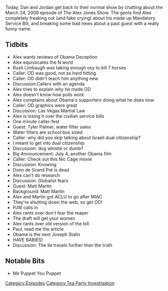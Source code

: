 {{DEFAULTSORT:
    #_EPISODE_0231:March 24, 2009
}}{{Episode
    | title           = March 24, 2009
    | caption         = Listen to this episode on [https://knowledgefight.libsyn.com/knowledge-fight-march-24-2009 Libsyn] [https://open.spotify.com/episode/5VyZkRJgKHHX2kwQ1M07Jy Spotify], Read the [[Transcript/231: March 24, 2009|Unofficial Transcript]]
    | episodeNumber   = 231
    | length          = 01:16:42
    | airDate         = November 26, 2018
    | coverageDate    = March 24, 2009
    | episodeType     = [[:Category:Tea Party Investigation|Tea Party Investigation]]
    | appearance      = [[Rush Limbaugh]], [[Tyler Palmer]], [[Donn de Grand Pré]], [[Matt Martin]], [[Paul Joseph Watson]]
    | previousEpisode = [[230E: Obama Deception, Part 5]]
    | nextEpisode     = [[232: Reverend Manning]]
}}

{{Stub}}

Today, Dan and Jordan get back to their normal show by chatting about the March 24, 2009 episode of The Alex Jones Show. The gents find Alex completely freaking out (and fake crying) about his made up Mandatory Service Bill, and breaking some bad news about a past guest with a really funny name.

==Tidbits==

*Alex wants reviews of Obama Deception
*Alex equivocates the N word
*Rush Limbaugh was taking enough oxy to kill 7 horses
*Caller: OD was good, not as hard hitting
*Caller: OD didn't teach him anything new
*Discussion:Callers with an agenda
*Alex tries to explain why he made OD
*Alex doesn't know how polls work
*Alex complains about Obama's supporters doing what he does now
*Caller: OD graphics were great
*Discussion: Las Vegas Martial Law
*Alex is losing it over the civilian service bills
*One minute caller-fest
*Guest: Tyler Palmer, water filter sales
*Water filters are school bus sized
*Caller: why did you skip talking about Israeli dual citizenship?
*I meant to get into dual citizenship
*Discussion: dog whistle or dumb?
*Big Announcement: July 4, another Obama film
*Caller: Check out this Nic Cage movie
*Discussion: Knowing
*Donn de Grand Pré is dead
*Alex can't do research
*Discussion: Globalist fears
*Guest: Matt Martin
*Background: Matt Martin
*Alex and Martin got ACLU to go after MIAC
*They're shutting down the web, so get OD!
*PJW calls in
*Alex rants over don't fear the reaper
*The draft will get your women
*Alex rants over old version of the bill
*Paul, read me the article
*Obama is the next Joseph Stalin
*HAVE BABIES!
*Discussion: The lie travels further than the truth

==Notable Bits==

*Me Puppet You Puppet

[[Category:Episodes]]
[[Category:Tea Party Investigation]]
